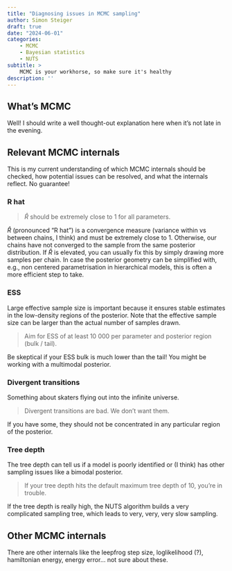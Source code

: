 ```yaml
---
title: "Diagnosing issues in MCMC sampling"
author: Simon Steiger
draft: true
date: "2024-06-01"
categories:
    - MCMC
    - Bayesian statistics
    - NUTS
subtitle: >
    MCMC is your workhorse, so make sure it's healthy
description: ''
---
```


## What's MCMC

Well! I should write a well thought-out explanation here when it's not late in the evening.

## Relevant MCMC internals

This is my current understanding of which MCMC internals should be checked, how potential issues can be resolved, and what the internals reflect.
No guarantee!

### R hat

> $\hat{R}$ should be extremely close to 1 for all parameters.

$\hat{R}$ (pronounced "R hat") is a convergence measure (variance within vs between chains, I think) and must be extremely close to 1.
Otherwise, our chains have not converged to the sample from the same posterior distribution.
If $\hat{R}$ is elevated, you can usually fix this by simply drawing more samples per chain.
In case the posterior geometry can be simplified with, e.g., non centered parametrisation in hierarchical models, this is often a more efficient step to take.

### ESS

Large effective sample size is important because it ensures stable estimates in the low-density regions of the posterior.
Note that the effective sample size can be larger than the actual number of samples drawn.

> Aim for ESS of at least 10 000 per parameter and posterior region (bulk / tail).

Be skeptical if your ESS bulk is much lower than the tail!
You might be working with a multimodal posterior.


### Divergent transitions

Something about skaters flying out into the infinite universe.

> Divergent transitions are bad. We don't want them.

If you have some, they should not be concentrated in any particular region of the posterior.

### Tree depth

The tree depth can tell us if a model is poorly identified or (I think) has other sampling issues like a bimodal posterior.

> If your tree depth hits the default maximum tree depth of 10, you're in trouble.

If the tree depth is really high, the NUTS algorithm builds a very complicated sampling tree, which leads to very, very, very slow sampling.


## Other MCMC internals

There are other internals like the leepfrog step size, loglikelihood (?), hamiltonian energy, energy error... not sure about these.